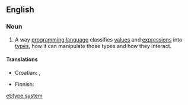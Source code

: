 ==English==
{{wikipedia}}

===Noun===
{{en-noun}}

# {{computing}} A way [[programming language]] classifies [[value]]s and [[expression]]s into [[data type|types]], how it can manipulate those types and how they interact.

====Translations====
{{trans-top|type system of a programming language}}
*Croatian: {{t|hr|sustav tipova|m}}, {{t|hr|sustav obilježja|m}}
{{trans-mid}}
* Finnish: {{t-|fi|tyyppijärjestelmä}}
{{trans-bottom}}

[[et:type system]]